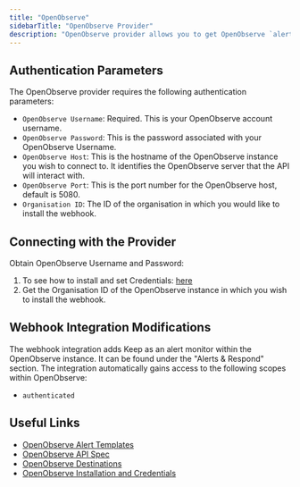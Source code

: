 ```yaml
---
title: "OpenObserve"
sidebarTitle: "OpenObserve Provider"
description: "OpenObserve provider allows you to get OpenObserve `alerts/actions` via webhook installation"
---
```


## Authentication Parameters
The OpenObserve provider requires the following authentication parameters:

- `OpenObserve Username`: Required. This is your OpenObserve account username.
- `OpenObserve Password`: This is the password associated with your OpenObserve Username.
- `OpenObserve Host`: This is the hostname of the OpenObserve instance you wish to connect to. It identifies the OpenObserve server that the API will interact with.
- `OpenObserve Port`: This is the port number for the OpenObserve host, default is 5080.
- `Organisation ID`: The ID of the organisation in which you would like to install the webhook.

## Connecting with the Provider

Obtain OpenObserve Username and Password:
1. To see how to install and set Credentials: [here](https://openobserve.ai/docs/quickstart/#self-hosted-installation)
2. Get the Organisation ID of the OpenObserve instance in which you wish to install the webhook.

## Webhook Integration Modifications

The webhook integration adds Keep as an alert monitor within the OpenObserve instance. It can be found under the "Alerts & Respond" section.
The integration automatically gains access to the following scopes within OpenObserve:
- `authenticated`

## Useful Links

- [OpenObserve Alert Templates](https://openobserve.ai/docs/user-guide/alerts/templates)
- [OpenObserve API Spec](https://openobserve.ai/docs/api_specs/#?route=overview)
- [OpenObserve Destinations](https://openobserve.ai/docs/user-guide/alerts/destinations/)
- [OpenObserve Installation and Credentials](https://openobserve.ai/docs/quickstart/#self-hosted-installation)

